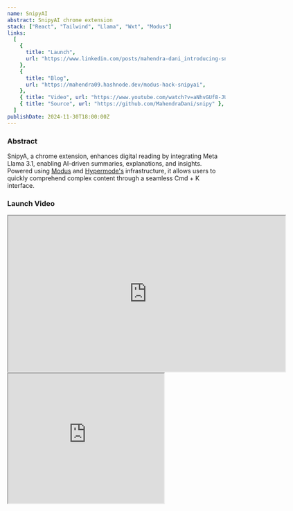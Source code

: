 ```yaml
---
name: SnipyAI
abstract: SnipyAI chrome extension
stack: ["React", "Tailwind", "Llama", "Wxt", "Modus"]
links:
  [
    {
      title: "Launch",
      url: "https://www.linkedin.com/posts/mahendra-dani_introducing-snipyai-if-reading-was-easier-activity-7268224438456786944-mBQF?utm_source=share&utm_medium=member_android",
    },
    {
      title: "Blog",
      url: "https://mahendra09.hashnode.dev/modus-hack-snipyai",
    },
    { title: "Video", url: "https://www.youtube.com/watch?v=aNhvGUf8-JU" },
    { title: "Source", url: "https://github.com/MahendraDani/snipy" },
  ]
publishDate: 2024-11-30T18:00:00Z
---
```


### Abstract

SnipyA, a chrome extension, enhances digital reading by integrating Meta Llama 3.1, enabling AI-driven summaries, explanations, and insights. Powered using [Modus](https://docs.hypermode.com/modus/overview) and [Hypermode's](https://hypermode.com/) infrastructure, it allows users to quickly comprehend complex content through a seamless Cmd + K interface.

### Launch Video

<iframe
  src="https://www.youtube.com/embed/aNhvGUf8-JU"
  title="Introducing SnipyAI : If Reading was easier and LLMs could help with just Cmd + K"
  allow="accelerometer; autoplay; clipboard-write; encrypted-media; gyroscope; picture-in-picture; web-share"
  referrerPolicy="strict-origin-when-cross-origin"
  allowFullScreen
  width="640"
  height="360"
  className="hidden sm:block"
></iframe>


<iframe
  src="https://www.youtube.com/embed/aNhvGUf8-JU"
  title="Introducing SnipyAI : If Reading was easier and LLMs could help with just Cmd + K"
  allow="accelerometer; autoplay; clipboard-write; encrypted-media; gyroscope; picture-in-picture; web-share"
  referrerPolicy="strict-origin-when-cross-origin"
  allowFullScreen
  width="360"
  height="300"
  className="sm:hidden block mx-auto"
></iframe>

